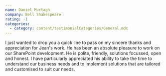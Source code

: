 ```yaml
---
name: Daniel Murtagh
company: Bell Shakespeare
rating: -1
categories:
  - category: content/testimonialCategories/General.mdx
---
```


I just wanted to drop you a quick line to pass on my sincere thanks and appreciation for Jean's work.
He has been an absolute pleasure to work on our SharePoint development. He is polite, friendly, solutions focussed, open and honest. I have particularly appreciated his ability to take the time to understand our business needs and to implement solutions that are tailored and customised to suit our needs.
